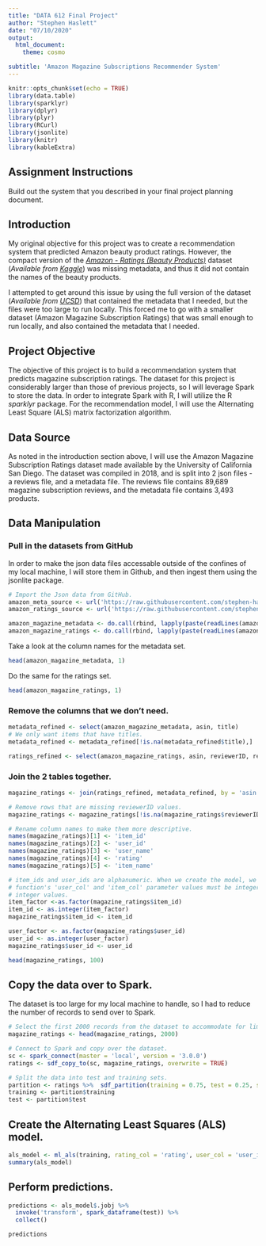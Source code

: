 ```yaml
---
title: "DATA 612 Final Project"
author: "Stephen Haslett"
date: "07/10/2020"
output:
  html_document:
    theme: cosmo

subtitle: 'Amazon Magazine Subscriptions Recommender System'
---
```


```r
knitr::opts_chunk$set(echo = TRUE)
library(data.table)
library(sparklyr)
library(dplyr)
library(plyr)
library(RCurl)
library(jsonlite)
library(knitr)
library(kableExtra)
```


## Assignment Instructions
Build out the system that you described in your final project planning document.

## Introduction
My original objective for this project was to create a recommendation system that predicted Amazon beauty product ratings. However, the compact version of the [*Amazon - Ratings (Beauty Products)*](https://www.kaggle.com/skillsmuggler/amazon-ratings) dataset (*Available from [Kaggle](https://www.kaggle.com)*) was missing metadata, and thus it did not contain the names of the beauty products.

I attempted to get around this issue by using the full version of the dataset (*Available from [UCSD](http://deepyeti.ucsd.edu/jianmo/amazon/index.html)*) that contained the metadata that I needed, but the files were too large to run locally. This forced me to go with a smaller dataset (Amazon Magazine Subscription Ratings) that was small enough to run locally, and also contained the metadata that I needed.

## Project Objective
The objective of this project is to build a recommendation system that predicts magazine subscription ratings. The dataset for this project is considerably larger than those of previous projects, so I will leverage Spark to store the data. In order to integrate Spark with R, I will utilize the R *sparklyr* package. For the recommendation model, I will use the
Alternating Least Square (ALS) matrix factorization algorithm.

## Data Source
As noted in the introduction section above, I will use the Amazon Magazine Subscription Ratings dataset made available by the University of California San Diego. The dataset was compiled in 2018, and is split into 2 json files - a reviews file, and a metadata file. The reviews file contains 89,689 magazine subscription reviews, and the metadata file contains 3,493 products.


## Data Manipulation

### Pull in the datasets from GitHub
In order to make the json data files accessable outside of the confines of my local machine, I will store them in Github, and then ingest them using the jsonlite package.
```r
# Import the Json data from GitHub.
amazon_meta_source <- url('https://raw.githubusercontent.com/stephen-haslett/data612/612-final-project/amazon_magazine_meta.json')
amazon_ratings_source <- url('https://raw.githubusercontent.com/stephen-haslett/data612/612-final-project/amazon_magazine_ratings.json')

amazon_magazine_metadata <- do.call(rbind, lapply(paste(readLines(amazon_meta_source, warn = FALSE), collapse = ''), jsonlite::fromJSON))
amazon_magazine_ratings <- do.call(rbind, lapply(paste(readLines(amazon_ratings_source, warn = FALSE), collapse = ''), jsonlite::fromJSON))
```

Take a look at the column names for the metadata set.
```r
head(amazon_magazine_metadata, 1)
```

Do the same for the ratings set.
```r
head(amazon_magazine_ratings, 1)
```


### Remove the columns that we don't need.
```r

metadata_refined <- select(amazon_magazine_metadata, asin, title)
# We only want items that have titles.
metadata_refined <- metadata_refined[!is.na(metadata_refined$title),]

ratings_refined <- select(amazon_magazine_ratings, asin, reviewerID, reviewerName, overall)
```


### Join the 2 tables together.
```r
magazine_ratings <- join(ratings_refined, metadata_refined, by = 'asin', type = 'right')

# Remove rows that are missing reviewerID values.
magazine_ratings <- magazine_ratings[!is.na(magazine_ratings$reviewerID),]

# Rename column names to make them more descriptive.
names(magazine_ratings)[1] <- 'item_id'
names(magazine_ratings)[2] <- 'user_id'
names(magazine_ratings)[3] <- 'user_name'
names(magazine_ratings)[4] <- 'rating'
names(magazine_ratings)[5] <- 'item_name'

# item_ids and user_ids are alphanumeric. When we create the model, we use sparklyr's "ml_als()" function. The
# function's 'user_col' and 'item_col' parameter values must be integers, so we need to convert these to
# integer values.
item_factor <-as.factor(magazine_ratings$item_id)
item_id <- as.integer(item_factor)
magazine_ratings$item_id <- item_id

user_factor <- as.factor(magazine_ratings$user_id)
user_id <- as.integer(user_factor)
magazine_ratings$user_id <- user_id

head(magazine_ratings, 100)

```


## Copy the data over to Spark.
The dataset is too large for my local machine to handle, so I had to reduce the number of records to send over to Spark.
```r
# Select the first 2000 records from the dataset to accommodate for limited resources on my local machine.
magazine_ratings <- head(magazine_ratings, 2000)

# Connect to Spark and copy over the dataset.
sc <- spark_connect(master = 'local', version = '3.0.0')
ratings <- sdf_copy_to(sc, magazine_ratings, overwrite = TRUE)

# Split the data into test and training sets.
partition <- ratings %>%  sdf_partition(training = 0.75, test = 0.25, seed = 1099)
training <- partition$training
test <- partition$test
```


## Create the Alternating Least Squares (ALS) model.
```r
als_model <- ml_als(training, rating_col = 'rating', user_col = 'user_id', item_col = 'item_id', cold_start_strategy = 'drop')
summary(als_model)
```

## Perform predictions.
```r
predictions <- als_model$.jobj %>%
  invoke('transform', spark_dataframe(test)) %>%
  collect()

predictions
```




